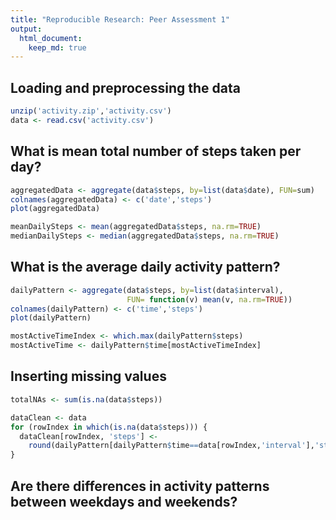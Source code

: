 ```yaml
---
title: "Reproducible Research: Peer Assessment 1"
output: 
  html_document:
    keep_md: true
---
```



## Loading and preprocessing the data
```r
unzip('activity.zip','activity.csv')
data <- read.csv('activity.csv')
```

## What is mean total number of steps taken per day?

```r
aggregatedData <- aggregate(data$steps, by=list(data$date), FUN=sum)
colnames(aggregatedData) <- c('date','steps')
plot(aggregatedData)
```

```r
meanDailySteps <- mean(aggregatedData$steps, na.rm=TRUE)
medianDailySteps <- median(aggregatedData$steps, na.rm=TRUE)
```

## What is the average daily activity pattern?

```r
dailyPattern <- aggregate(data$steps, by=list(data$interval), 
                          FUN= function(v) mean(v, na.rm=TRUE))
colnames(dailyPattern) <- c('time','steps')
plot(dailyPattern)
```

```r
mostActiveTimeIndex <- which.max(dailyPattern$steps)
mostActiveTime <- dailyPattern$time[mostActiveTimeIndex]
```

## Inserting missing values

```r
totalNAs <- sum(is.na(data$steps))
```

```r
dataClean <- data
for (rowIndex in which(is.na(data$steps))) {
  dataClean[rowIndex, 'steps'] <- 
    round(dailyPattern[dailyPattern$time==data[rowIndex,'interval'],'steps'])
}
```

## Are there differences in activity patterns between weekdays and weekends?

